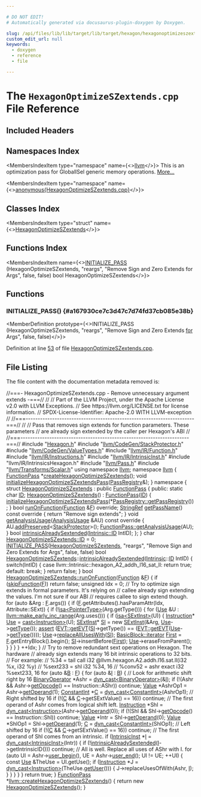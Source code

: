 ```yaml
---

# DO NOT EDIT!
# Automatically generated via docusaurus-plugin-doxygen by Doxygen.

slug: /api/files/lib/lib/target/lib/target/hexagon/hexagonoptimizeszextends-cpp
custom_edit_url: null
keywords:
  - doxygen
  - reference
  - file

---
```





# The `HexagonOptimizeSZextends.cpp` File Reference

<DoxygenPage pluginConfig={pluginConfig}>



## Included Headers

<IncludesList>
<IncludesListItem
  filePath="Hexagon.h"
  permalink="/docs/api/files/lib/lib/target/lib/target/hexagon/hexagon-h"
  isLocal="true" />
<IncludesListItem
  filePath="llvm/CodeGen/StackProtector.h"
  permalink="/docs/api/files/include/include/llvm/include/llvm/codegen/stackprotector-h"
  isLocal="true" />
<IncludesListItem
  filePath="llvm/CodeGen/ValueTypes.h"
  permalink="/docs/api/files/include/include/llvm/include/llvm/codegen/valuetypes-h"
  isLocal="true" />
<IncludesListItem
  filePath="llvm/IR/Function.h"
  permalink="/docs/api/files/include/include/llvm/include/llvm/ir/function-h"
  isLocal="true" />
<IncludesListItem
  filePath="llvm/IR/Instructions.h"
  permalink="/docs/api/files/include/include/llvm/include/llvm/ir/instructions-h"
  isLocal="true" />
<IncludesListItem
  filePath="llvm/IR/IntrinsicInst.h"
  permalink="/docs/api/files/include/include/llvm/include/llvm/ir/intrinsicinst-h"
  isLocal="true" />
<IncludesListItem
  filePath="llvm/IR/IntrinsicsHexagon.h"
  permalink=""
  isLocal="true" />
<IncludesListItem
  filePath="llvm/Pass.h"
  permalink="/docs/api/files/include/include/llvm/pass-h"
  isLocal="true" />
<IncludesListItem
  filePath="llvm/Transforms/Scalar.h"
  permalink="/docs/api/files/include/include/llvm/include/llvm/transforms/scalar-h"
  isLocal="true" />
</IncludesList>

## Namespaces Index

<MembersIndex>

<MembersIndexItem
  type="namespace"
  name={<><a href="/docs/api/namespaces/llvm">llvm</a></>}>
This is an optimization pass for GlobalISel generic memory operations. <a href="/docs/api/namespaces/llvm/#details">More...</a>
</MembersIndexItem>

<MembersIndexItem
  type="namespace"
  name={<><a href="/docs/api/namespaces/anonymous-hexagonoptimizeszextends-cpp-">anonymous&#123;HexagonOptimizeSZextends.cpp&#125;</a></>}>
</MembersIndexItem>

</MembersIndex>

## Classes Index

<MembersIndex>

<MembersIndexItem
  type="struct"
  name={<><a href="/docs/api/structs/anonymous-namespace-hexagonoptimizeszextends-cpp-/hexagonoptimizeszextends">HexagonOptimizeSZextends</a></>}>
</MembersIndexItem>

</MembersIndex>

## Functions Index

<MembersIndex>

<MembersIndexItem
  name={<><a href="#a167930ce7c3d47c7d74fd37cb085e38b">INITIALIZE&#95;PASS</a> (HexagonOptimizeSZextends, &quot;reargs&quot;, &quot;Remove Sign and Zero Extends for Args&quot;, false, false) bool HexagonOptimizeSZextends</>}>
</MembersIndexItem>

</MembersIndex>


<SectionDefinition>

## Functions

### INITIALIZE&#95;PASS() {#a167930ce7c3d47c7d74fd37cb085e38b}

<MemberDefinition
  prototype={<>INITIALIZE&#95;PASS (HexagonOptimizeSZextends, &quot;reargs&quot;, &quot;Remove Sign and Zero Extends <a href="/docs/api/files/lib/lib/target/lib/target/aarch64/aarch64expandpseudoinsts-cpp/#a4cfc8b177e8521a4b496ae2edff6244f">for</a> Args&quot;, false, false)</>}>

Definition at line <a href="#l00053">53</a> of file <a href="/docs/api/files/lib/lib/target/lib/target/hexagon/hexagonoptimizeszextends-cpp">HexagonOptimizeSZextends.cpp</a>.
</MemberDefinition>

</SectionDefinition>

## File Listing

The file content with the documentation metadata removed is:

<ProgramListing>

<Link id="l00001" /><CodeLine lineNumber="1"><Highlight kind="comment">//===- HexagonOptimizeSZextends.cpp - Remove unnecessary argument extends -===//</Highlight><Highlight kind="normal"></Highlight></CodeLine>
<Link id="l00002" /><CodeLine lineNumber="2"><Highlight kind="normal"></Highlight><Highlight kind="comment">//</Highlight><Highlight kind="normal"></Highlight></CodeLine>
<Link id="l00003" /><CodeLine lineNumber="3"><Highlight kind="normal"></Highlight><Highlight kind="comment">// Part of the LLVM Project, under the Apache License v2.0 with LLVM Exceptions.</Highlight><Highlight kind="normal"></Highlight></CodeLine>
<Link id="l00004" /><CodeLine lineNumber="4"><Highlight kind="normal"></Highlight><Highlight kind="comment">// See https://llvm.org/LICENSE.txt for license information.</Highlight><Highlight kind="normal"></Highlight></CodeLine>
<Link id="l00005" /><CodeLine lineNumber="5"><Highlight kind="normal"></Highlight><Highlight kind="comment">// SPDX-License-Identifier: Apache-2.0 WITH LLVM-exception</Highlight><Highlight kind="normal"></Highlight></CodeLine>
<Link id="l00006" /><CodeLine lineNumber="6"><Highlight kind="normal"></Highlight><Highlight kind="comment">//</Highlight><Highlight kind="normal"></Highlight></CodeLine>
<Link id="l00007" /><CodeLine lineNumber="7"><Highlight kind="normal"></Highlight><Highlight kind="comment">//===----------------------------------------------------------------------===//</Highlight><Highlight kind="normal"></Highlight></CodeLine>
<Link id="l00008" /><CodeLine lineNumber="8"><Highlight kind="normal"></Highlight><Highlight kind="comment">//</Highlight><Highlight kind="normal"></Highlight></CodeLine>
<Link id="l00009" /><CodeLine lineNumber="9"><Highlight kind="normal"></Highlight><Highlight kind="comment">// Pass that removes sign extends for function parameters. These parameters</Highlight><Highlight kind="normal"></Highlight></CodeLine>
<Link id="l00010" /><CodeLine lineNumber="10"><Highlight kind="normal"></Highlight><Highlight kind="comment">// are already sign extended by the caller per Hexagon&#39;s ABI</Highlight><Highlight kind="normal"></Highlight></CodeLine>
<Link id="l00011" /><CodeLine lineNumber="11"><Highlight kind="normal"></Highlight><Highlight kind="comment">//</Highlight><Highlight kind="normal"></Highlight></CodeLine>
<Link id="l00012" /><CodeLine lineNumber="12"><Highlight kind="normal"></Highlight><Highlight kind="comment">//===----------------------------------------------------------------------===//</Highlight><Highlight kind="normal"></Highlight></CodeLine>
<Link id="l00013" /><CodeLine lineNumber="13"><Highlight kind="normal"></Highlight></CodeLine>
<Link id="l00014" /><CodeLine lineNumber="14"><Highlight kind="normal"></Highlight><Highlight kind="preprocessor">#include &quot;<a href="/docs/api/files/lib/lib/target/lib/target/hexagon/hexagon-h">Hexagon.h</a>&quot;</Highlight><Highlight kind="normal"></Highlight></CodeLine>
<Link id="l00015" /><CodeLine lineNumber="15"><Highlight kind="normal"></Highlight><Highlight kind="preprocessor">#include &quot;<a href="/docs/api/files/include/include/llvm/include/llvm/codegen/stackprotector-h">llvm/CodeGen/StackProtector.h</a>&quot;</Highlight><Highlight kind="normal"></Highlight></CodeLine>
<Link id="l00016" /><CodeLine lineNumber="16"><Highlight kind="normal"></Highlight><Highlight kind="preprocessor">#include &quot;<a href="/docs/api/files/include/include/llvm/include/llvm/codegen/valuetypes-h">llvm/CodeGen/ValueTypes.h</a>&quot;</Highlight><Highlight kind="normal"></Highlight></CodeLine>
<Link id="l00017" /><CodeLine lineNumber="17"><Highlight kind="normal"></Highlight><Highlight kind="preprocessor">#include &quot;<a href="/docs/api/files/include/include/llvm/include/llvm/ir/function-h">llvm/IR/Function.h</a>&quot;</Highlight><Highlight kind="normal"></Highlight></CodeLine>
<Link id="l00018" /><CodeLine lineNumber="18"><Highlight kind="normal"></Highlight><Highlight kind="preprocessor">#include &quot;<a href="/docs/api/files/include/include/llvm/include/llvm/ir/instructions-h">llvm/IR/Instructions.h</a>&quot;</Highlight><Highlight kind="normal"></Highlight></CodeLine>
<Link id="l00019" /><CodeLine lineNumber="19"><Highlight kind="normal"></Highlight><Highlight kind="preprocessor">#include &quot;<a href="/docs/api/files/include/include/llvm/include/llvm/ir/intrinsicinst-h">llvm/IR/IntrinsicInst.h</a>&quot;</Highlight><Highlight kind="normal"></Highlight></CodeLine>
<Link id="l00020" /><CodeLine lineNumber="20"><Highlight kind="normal"></Highlight><Highlight kind="preprocessor">#include &quot;llvm/IR/IntrinsicsHexagon.h&quot;</Highlight><Highlight kind="normal"></Highlight></CodeLine>
<Link id="l00021" /><CodeLine lineNumber="21"><Highlight kind="normal"></Highlight><Highlight kind="preprocessor">#include &quot;<a href="/docs/api/files/include/include/llvm/pass-h">llvm/Pass.h</a>&quot;</Highlight><Highlight kind="normal"></Highlight></CodeLine>
<Link id="l00022" /><CodeLine lineNumber="22"><Highlight kind="normal"></Highlight><Highlight kind="preprocessor">#include &quot;<a href="/docs/api/files/include/include/llvm/include/llvm/transforms/scalar-h">llvm/Transforms/Scalar.h</a>&quot;</Highlight><Highlight kind="normal"></Highlight></CodeLine>
<Link id="l00023" /><CodeLine lineNumber="23"><Highlight kind="normal"></Highlight></CodeLine>
<Link id="l00024" /><CodeLine lineNumber="24"><Highlight kind="normal"></Highlight><Highlight kind="keyword">using namespace </Highlight><Highlight kind="normal"><a href="/docs/api/namespaces/llvm">llvm</a>;</Highlight></CodeLine>
<Link id="l00025" /><CodeLine lineNumber="25"><Highlight kind="normal"></Highlight></CodeLine>
<Link id="l00026" /><CodeLine lineNumber="26"><Highlight kind="normal"></Highlight><Highlight kind="keyword">namespace </Highlight><Highlight kind="normal"><a href="/docs/api/namespaces/llvm">llvm</a> &#123;</Highlight></CodeLine>
<Link id="l00027" /><CodeLine lineNumber="27"><Highlight kind="normal">  <a href="/docs/api/classes/llvm/functionpass">FunctionPass</a> &#42;<a href="/docs/api/namespaces/llvm/#a95ccc7d28203cf01d4d759aabf88ef07">createHexagonOptimizeSZextends</a>();</Highlight></CodeLine>
<Link id="l00028" /><CodeLine lineNumber="28" lineLink="/docs/api/namespaces/llvm/#acedf50e409df63d97d23664c5b380d25"><Highlight kind="normal">  </Highlight><Highlight kind="keywordtype">void</Highlight><Highlight kind="normal"> <a href="/docs/api/namespaces/llvm/#acedf50e409df63d97d23664c5b380d25">initializeHexagonOptimizeSZextendsPass</a>(<a href="/docs/api/classes/llvm/passregistry">PassRegistry</a>&amp;);</Highlight></CodeLine>
<Link id="l00029" /><CodeLine lineNumber="29"><Highlight kind="normal">&#125;</Highlight></CodeLine>
<Link id="l00030" /><CodeLine lineNumber="30"><Highlight kind="normal"></Highlight></CodeLine>
<Link id="l00031" /><CodeLine lineNumber="31" lineLink="/docs/api/namespaces/anonymous-hexagonoptimizeszextends-cpp-"><Highlight kind="normal"></Highlight><Highlight kind="keyword">namespace </Highlight><Highlight kind="normal">&#123;</Highlight></CodeLine>
<Link id="l00032" /><CodeLine lineNumber="32" lineLink="/docs/api/structs/anonymous-namespace-hexagonoptimizeszextends-cpp-/hexagonoptimizeszextends"><Highlight kind="normal">  </Highlight><Highlight kind="keyword">struct </Highlight><Highlight kind="normal"><a href="/docs/api/structs/anonymous-namespace-hexagonoptimizeszextends-cpp-/hexagonoptimizeszextends/#aba37b39bbd2fb8453250fe0d501edd9a">HexagonOptimizeSZextends</a> : </Highlight><Highlight kind="keyword">public</Highlight><Highlight kind="normal"> <a href="/docs/api/classes/llvm/functionpass/#a7691d83e3561f781cae4ce4a01bdfa93">FunctionPass</a> &#123;</Highlight></CodeLine>
<Link id="l00033" /><CodeLine lineNumber="33"><Highlight kind="normal">  </Highlight><Highlight kind="keyword">public</Highlight><Highlight kind="normal">:</Highlight></CodeLine>
<Link id="l00034" /><CodeLine lineNumber="34" lineLink="/docs/api/structs/anonymous-namespace-hexagonoptimizeszextends-cpp-/hexagonoptimizeszextends/#ab24e4a874449e74eb9eb41aa66d6f616"><Highlight kind="normal">    </Highlight><Highlight kind="keyword">static</Highlight><Highlight kind="normal"> </Highlight><Highlight kind="keywordtype">char</Highlight><Highlight kind="normal"> <a href="/docs/api/structs/anonymous-namespace-hexagonoptimizeszextends-cpp-/hexagonoptimizeszextends/#ab24e4a874449e74eb9eb41aa66d6f616">ID</a>;</Highlight></CodeLine>
<Link id="l00035" /><CodeLine lineNumber="35" lineLink="/docs/api/structs/anonymous-namespace-hexagonoptimizeszextends-cpp-/hexagonoptimizeszextends/#aba37b39bbd2fb8453250fe0d501edd9a"><Highlight kind="normal">    <a href="/docs/api/structs/anonymous-namespace-hexagonoptimizeszextends-cpp-/hexagonoptimizeszextends/#aba37b39bbd2fb8453250fe0d501edd9a">HexagonOptimizeSZextends</a>() : <a href="/docs/api/classes/llvm/functionpass/#a7691d83e3561f781cae4ce4a01bdfa93">FunctionPass</a>(<a href="/docs/api/structs/anonymous-namespace-hexagonoptimizeszextends-cpp-/hexagonoptimizeszextends/#ab24e4a874449e74eb9eb41aa66d6f616">ID</a>) &#123;</Highlight></CodeLine>
<Link id="l00036" /><CodeLine lineNumber="36"><Highlight kind="normal">      <a href="/docs/api/namespaces/llvm/#acedf50e409df63d97d23664c5b380d25">initializeHexagonOptimizeSZextendsPass</a>(&#42;<a href="/docs/api/classes/llvm/passregistry/#a05a729900b76c89e808c6c3094921b2f">PassRegistry::getPassRegistry</a>());</Highlight></CodeLine>
<Link id="l00037" /><CodeLine lineNumber="37"><Highlight kind="normal">    &#125;</Highlight></CodeLine>
<Link id="l00038" /><CodeLine lineNumber="38"><Highlight kind="normal">    </Highlight><Highlight kind="keywordtype">bool</Highlight><Highlight kind="normal"> <a href="/docs/api/files/lib/lib/transforms/lib/transforms/utils/entryexitinstrumenter-cpp/#a3985f1f39349428d17f0d2b81ebc6349">runOnFunction</a>(<a href="/docs/api/classes/llvm/function">Function</a> &amp;<a href="/docs/api/files/lib/lib/support/md5-cpp/#a96d73bbd7af15cb1fc38c3f4a3bd82e9">F</a>) </Highlight><Highlight kind="keyword">override</Highlight><Highlight kind="normal">;</Highlight></CodeLine>
<Link id="l00039" /><CodeLine lineNumber="39"><Highlight kind="normal"></Highlight></CodeLine>
<Link id="l00040" /><CodeLine lineNumber="40" lineLink="/docs/api/structs/anonymous-namespace-hexagonoptimizeszextends-cpp-/hexagonoptimizeszextends/#a2d7929485268874797115f8315199a9d"><Highlight kind="normal">    <a href="/docs/api/classes/llvm/stringref">StringRef</a> <a href="/docs/api/structs/anonymous-namespace-hexagonoptimizeszextends-cpp-/hexagonoptimizeszextends/#a2d7929485268874797115f8315199a9d">getPassName</a>()</Highlight><Highlight kind="keyword"> const override </Highlight><Highlight kind="normal">&#123; </Highlight><Highlight kind="keywordflow">return</Highlight><Highlight kind="normal"> </Highlight><Highlight kind="stringliteral">&quot;Remove sign extends&quot;</Highlight><Highlight kind="normal">; &#125;</Highlight></CodeLine>
<Link id="l00041" /><CodeLine lineNumber="41"><Highlight kind="normal"></Highlight></CodeLine>
<Link id="l00042" /><CodeLine lineNumber="42" lineLink="/docs/api/structs/anonymous-namespace-hexagonoptimizeszextends-cpp-/hexagonoptimizeszextends/#a1d4b281de1bd93793ccd793ca400e664"><Highlight kind="normal">    </Highlight><Highlight kind="keywordtype">void</Highlight><Highlight kind="normal"> <a href="/docs/api/structs/anonymous-namespace-hexagonoptimizeszextends-cpp-/hexagonoptimizeszextends/#a1d4b281de1bd93793ccd793ca400e664">getAnalysisUsage</a>(<a href="/docs/api/classes/llvm/analysisusage">AnalysisUsage</a> &amp;AU)</Highlight><Highlight kind="keyword"> const override </Highlight><Highlight kind="normal">&#123;</Highlight></CodeLine>
<Link id="l00043" /><CodeLine lineNumber="43"><Highlight kind="normal">      AU.<a href="/docs/api/classes/llvm/analysisusage/#ae9356b720f6fbab112d809738dcc4f2a">addPreserved</a>&lt;<a href="/docs/api/classes/llvm/stackprotector">StackProtector</a>&gt;();</Highlight></CodeLine>
<Link id="l00044" /><CodeLine lineNumber="44"><Highlight kind="normal">      <a href="/docs/api/classes/llvm/pass/#a6590d0486104165ca40c7df0707f7b9e">FunctionPass::getAnalysisUsage</a>(AU);</Highlight></CodeLine>
<Link id="l00045" /><CodeLine lineNumber="45"><Highlight kind="normal">    &#125;</Highlight></CodeLine>
<Link id="l00046" /><CodeLine lineNumber="46"><Highlight kind="normal"></Highlight></CodeLine>
<Link id="l00047" /><CodeLine lineNumber="47" lineLink="/docs/api/structs/anonymous-namespace-hexagonoptimizeszextends-cpp-/hexagonoptimizeszextends/#a1e2e59dbbae809a3bd838eb32c128e95"><Highlight kind="normal">    </Highlight><Highlight kind="keywordtype">bool</Highlight><Highlight kind="normal"> <a href="/docs/api/structs/anonymous-namespace-hexagonoptimizeszextends-cpp-/hexagonoptimizeszextends/#a1e2e59dbbae809a3bd838eb32c128e95">intrinsicAlreadySextended</a>(<a href="/docs/api/namespaces/llvm/intrinsic/#a80add6b3b1cdaec560907995127adc16">Intrinsic::ID</a> IntID);</Highlight></CodeLine>
<Link id="l00048" /><CodeLine lineNumber="48"><Highlight kind="normal">  &#125;;</Highlight></CodeLine>
<Link id="l00049" /><CodeLine lineNumber="49"><Highlight kind="normal">&#125;</Highlight></CodeLine>
<Link id="l00050" /><CodeLine lineNumber="50"><Highlight kind="normal"></Highlight></CodeLine>
<Link id="l00051" /><CodeLine lineNumber="51"><Highlight kind="normal"></Highlight><Highlight kind="keywordtype">char</Highlight><Highlight kind="normal"> <a href="/docs/api/structs/anonymous-namespace-hexagonoptimizeszextends-cpp-/hexagonoptimizeszextends/#ab24e4a874449e74eb9eb41aa66d6f616">HexagonOptimizeSZextends::ID</a> = 0;</Highlight></CodeLine>
<Link id="l00052" /><CodeLine lineNumber="52"><Highlight kind="normal"></Highlight></CodeLine>
<Link id="l00053" /><CodeLine lineNumber="53" lineLink="#a167930ce7c3d47c7d74fd37cb085e38b"><Highlight kind="normal"><a href="/docs/api/files/include/include/llvm/passsupport-h/#af807c9595d50b45c0008924c4679c85c">INITIALIZE&#95;PASS</a>(<a href="/docs/api/structs/anonymous-namespace-hexagonoptimizeszextends-cpp-/hexagonoptimizeszextends/#aba37b39bbd2fb8453250fe0d501edd9a">HexagonOptimizeSZextends</a>, </Highlight><Highlight kind="stringliteral">&quot;reargs&quot;</Highlight><Highlight kind="normal">,</Highlight></CodeLine>
<Link id="l00054" /><CodeLine lineNumber="54"><Highlight kind="normal">                </Highlight><Highlight kind="stringliteral">&quot;Remove Sign and Zero Extends for Args&quot;</Highlight><Highlight kind="normal">, </Highlight><Highlight kind="keyword">false</Highlight><Highlight kind="normal">, </Highlight><Highlight kind="keyword">false</Highlight><Highlight kind="normal">)</Highlight></CodeLine>
<Link id="l00055" /><CodeLine lineNumber="55"><Highlight kind="normal"></Highlight></CodeLine>
<Link id="l00056" /><CodeLine lineNumber="56"><Highlight kind="normal">bool <a href="/docs/api/structs/anonymous-namespace-hexagonoptimizeszextends-cpp-/hexagonoptimizeszextends/#aba37b39bbd2fb8453250fe0d501edd9a">HexagonOptimizeSZextends</a>::<a href="/docs/api/structs/anonymous-namespace-hexagonoptimizeszextends-cpp-/hexagonoptimizeszextends/#a1e2e59dbbae809a3bd838eb32c128e95">intrinsicAlreadySextended</a>(<a href="/docs/api/namespaces/llvm/intrinsic">Intrinsic</a>::<a href="/docs/api/namespaces/llvm/callingconv/#abdf8cf606905c10634e831390981b0ed">ID</a> IntID) &#123;</Highlight></CodeLine>
<Link id="l00057" /><CodeLine lineNumber="57"><Highlight kind="normal">  </Highlight><Highlight kind="keywordflow">switch</Highlight><Highlight kind="normal">(IntID) &#123;</Highlight></CodeLine>
<Link id="l00058" /><CodeLine lineNumber="58"><Highlight kind="normal">    </Highlight><Highlight kind="keywordflow">case</Highlight><Highlight kind="normal"> llvm::Intrinsic::hexagon&#95;A2&#95;addh&#95;l16&#95;sat&#95;ll:</Highlight></CodeLine>
<Link id="l00059" /><CodeLine lineNumber="59"><Highlight kind="normal">      </Highlight><Highlight kind="keywordflow">return</Highlight><Highlight kind="normal"> </Highlight><Highlight kind="keyword">true</Highlight><Highlight kind="normal">;</Highlight></CodeLine>
<Link id="l00060" /><CodeLine lineNumber="60"><Highlight kind="normal">    </Highlight><Highlight kind="keywordflow">default</Highlight><Highlight kind="normal">:</Highlight></CodeLine>
<Link id="l00061" /><CodeLine lineNumber="61"><Highlight kind="normal">      </Highlight><Highlight kind="keywordflow">break</Highlight><Highlight kind="normal">;</Highlight></CodeLine>
<Link id="l00062" /><CodeLine lineNumber="62"><Highlight kind="normal">  &#125;</Highlight></CodeLine>
<Link id="l00063" /><CodeLine lineNumber="63"><Highlight kind="normal">  </Highlight><Highlight kind="keywordflow">return</Highlight><Highlight kind="normal"> </Highlight><Highlight kind="keyword">false</Highlight><Highlight kind="normal">;</Highlight></CodeLine>
<Link id="l00064" /><CodeLine lineNumber="64"><Highlight kind="normal">&#125;</Highlight></CodeLine>
<Link id="l00065" /><CodeLine lineNumber="65"><Highlight kind="normal"></Highlight></CodeLine>
<Link id="l00066" /><CodeLine lineNumber="66" lineLink="/docs/api/structs/anonymous-namespace-hexagonoptimizeszextends-cpp-/hexagonoptimizeszextends/#a4240fc0963676b19a8cbf8448a599700"><Highlight kind="normal"></Highlight><Highlight kind="keywordtype">bool</Highlight><Highlight kind="normal"> <a href="/docs/api/structs/anonymous-namespace-hexagonoptimizeszextends-cpp-/hexagonoptimizeszextends/#a4240fc0963676b19a8cbf8448a599700">HexagonOptimizeSZextends::runOnFunction</a>(<a href="/docs/api/classes/llvm/function">Function</a> &amp;<a href="/docs/api/files/lib/lib/support/md5-cpp/#a96d73bbd7af15cb1fc38c3f4a3bd82e9">F</a>) &#123;</Highlight></CodeLine>
<Link id="l00067" /><CodeLine lineNumber="67"><Highlight kind="normal">  </Highlight><Highlight kind="keywordflow">if</Highlight><Highlight kind="normal"> (<a href="/docs/api/classes/llvm/functionpass/#af9f5f511d75e16f09a5520cb9444cfa8">skipFunction</a>(<a href="/docs/api/files/lib/lib/support/md5-cpp/#a96d73bbd7af15cb1fc38c3f4a3bd82e9">F</a>))</Highlight></CodeLine>
<Link id="l00068" /><CodeLine lineNumber="68"><Highlight kind="normal">    </Highlight><Highlight kind="keywordflow">return</Highlight><Highlight kind="normal"> </Highlight><Highlight kind="keyword">false</Highlight><Highlight kind="normal">;</Highlight></CodeLine>
<Link id="l00069" /><CodeLine lineNumber="69"><Highlight kind="normal"></Highlight></CodeLine>
<Link id="l00070" /><CodeLine lineNumber="70"><Highlight kind="normal">  </Highlight><Highlight kind="keywordtype">unsigned</Highlight><Highlight kind="normal"> Idx = 0;</Highlight></CodeLine>
<Link id="l00071" /><CodeLine lineNumber="71"><Highlight kind="normal">  </Highlight><Highlight kind="comment">// Try to optimize sign extends in formal parameters. It&#39;s relying on</Highlight><Highlight kind="normal"></Highlight></CodeLine>
<Link id="l00072" /><CodeLine lineNumber="72"><Highlight kind="normal">  </Highlight><Highlight kind="comment">// callee already sign extending the values. I&#39;m not sure if our ABI</Highlight><Highlight kind="normal"></Highlight></CodeLine>
<Link id="l00073" /><CodeLine lineNumber="73"><Highlight kind="normal">  </Highlight><Highlight kind="comment">// requires callee to sign extend though.</Highlight><Highlight kind="normal"></Highlight></CodeLine>
<Link id="l00074" /><CodeLine lineNumber="74"><Highlight kind="normal">  </Highlight><Highlight kind="keywordflow">for</Highlight><Highlight kind="normal"> (</Highlight><Highlight kind="keyword">auto</Highlight><Highlight kind="normal"> &amp;Arg : <a href="/docs/api/files/lib/lib/support/md5-cpp/#a96d73bbd7af15cb1fc38c3f4a3bd82e9">F</a>.args()) &#123;</Highlight></CodeLine>
<Link id="l00075" /><CodeLine lineNumber="75"><Highlight kind="normal">    </Highlight><Highlight kind="keywordflow">if</Highlight><Highlight kind="normal"> (<a href="/docs/api/files/lib/lib/support/md5-cpp/#a96d73bbd7af15cb1fc38c3f4a3bd82e9">F</a>.getAttributes().hasParamAttr(Idx, Attribute::SExt)) &#123;</Highlight></CodeLine>
<Link id="l00076" /><CodeLine lineNumber="76"><Highlight kind="normal">      </Highlight><Highlight kind="keywordflow">if</Highlight><Highlight kind="normal"> (!<a href="/docs/api/namespaces/llvm/#a92ca992e52dddc420f4b069cae06dfbe">isa&lt;PointerType&gt;</a>(Arg.getType())) &#123;</Highlight></CodeLine>
<Link id="l00077" /><CodeLine lineNumber="77"><Highlight kind="normal">        </Highlight><Highlight kind="keywordflow">for</Highlight><Highlight kind="normal"> (<a href="/docs/api/classes/llvm/use">Use</a> &amp;U : <a href="/docs/api/namespaces/llvm/#a3d2cdc4a0db233678e7141c9d6ea3419">llvm::make&#95;early&#95;inc&#95;range</a>(Arg.uses())) &#123;</Highlight></CodeLine>
<Link id="l00078" /><CodeLine lineNumber="78"><Highlight kind="normal">          </Highlight><Highlight kind="keywordflow">if</Highlight><Highlight kind="normal"> (<a href="/docs/api/namespaces/llvm/#a92ca992e52dddc420f4b069cae06dfbe">isa&lt;SExtInst&gt;</a>(U)) &#123;</Highlight></CodeLine>
<Link id="l00079" /><CodeLine lineNumber="79"><Highlight kind="normal">            <a href="/docs/api/classes/llvm/instruction">Instruction</a>&#42; <a href="/docs/api/classes/llvm/use">Use</a> = <a href="/docs/api/namespaces/llvm/#ac4fc845f5ed92de63cd4474f128f5fc5">cast&lt;Instruction&gt;</a>(U);</Highlight></CodeLine>
<Link id="l00080" /><CodeLine lineNumber="80"><Highlight kind="normal">            <a href="/docs/api/classes/llvm/sextinst">SExtInst</a>&#42; <a href="/docs/api/namespaces/llvm/si">SI</a> = </Highlight><Highlight kind="keyword">new</Highlight><Highlight kind="normal"> <a href="/docs/api/classes/llvm/sextinst">SExtInst</a>(&amp;Arg, <a href="/docs/api/classes/llvm/use">Use</a>-&gt;<a href="/docs/api/classes/llvm/value/#a0344a49526443edf90cc0aef3abd3337">getType</a>());</Highlight></CodeLine>
<Link id="l00081" /><CodeLine lineNumber="81"><Highlight kind="normal">            <a href="/docs/api/files/lib/lib/target/lib/target/amdgpu/silowercontrolflow-cpp/#a4868c5d81c5ccc98c47aeab6244346a0">assert</a> (<a href="/docs/api/structs/llvm/evt/#a5db8faf73cf29bcefdb3bdfadf3dc2c1">EVT::getEVT</a>(<a href="/docs/api/namespaces/llvm/si">SI</a>-&gt;getType()) ==</Highlight></CodeLine>
<Link id="l00082" /><CodeLine lineNumber="82"><Highlight kind="normal">                    (<a href="/docs/api/structs/llvm/evt/#a5db8faf73cf29bcefdb3bdfadf3dc2c1">EVT::getEVT</a>(<a href="/docs/api/classes/llvm/use">Use</a>-&gt;<a href="/docs/api/classes/llvm/value/#a0344a49526443edf90cc0aef3abd3337">getType</a>())));</Highlight></CodeLine>
<Link id="l00083" /><CodeLine lineNumber="83"><Highlight kind="normal">            <a href="/docs/api/classes/llvm/use">Use</a>-&gt;<a href="/docs/api/classes/llvm/value/#a3ab5fc45117b450e8bb04e564cb6e5f2">replaceAllUsesWith</a>(<a href="/docs/api/namespaces/llvm/si">SI</a>);</Highlight></CodeLine>
<Link id="l00084" /><CodeLine lineNumber="84"><Highlight kind="normal">            <a href="/docs/api/classes/llvm/basicblock/#a98c0a84a5dfa8bce341c829709f171e5">BasicBlock::iterator</a> <a href="/docs/api/namespaces/llvm/#a9eb4f5b98b70ee4fab9614ed58282c1fa7fb55ed0b7a30342ba6da306428cae04">First</a> = <a href="/docs/api/files/lib/lib/support/md5-cpp/#a96d73bbd7af15cb1fc38c3f4a3bd82e9">F</a>.getEntryBlock().begin();</Highlight></CodeLine>
<Link id="l00085" /><CodeLine lineNumber="85"><Highlight kind="normal">            <a href="/docs/api/namespaces/llvm/si">SI</a>-&gt;insertBefore(<a href="/docs/api/namespaces/llvm/#a9eb4f5b98b70ee4fab9614ed58282c1fa7fb55ed0b7a30342ba6da306428cae04">First</a>);</Highlight></CodeLine>
<Link id="l00086" /><CodeLine lineNumber="86"><Highlight kind="normal">            <a href="/docs/api/classes/llvm/use">Use</a>-&gt;eraseFromParent();</Highlight></CodeLine>
<Link id="l00087" /><CodeLine lineNumber="87"><Highlight kind="normal">          &#125;</Highlight></CodeLine>
<Link id="l00088" /><CodeLine lineNumber="88"><Highlight kind="normal">        &#125;</Highlight></CodeLine>
<Link id="l00089" /><CodeLine lineNumber="89"><Highlight kind="normal">      &#125;</Highlight></CodeLine>
<Link id="l00090" /><CodeLine lineNumber="90"><Highlight kind="normal">    &#125;</Highlight></CodeLine>
<Link id="l00091" /><CodeLine lineNumber="91"><Highlight kind="normal">    ++Idx;</Highlight></CodeLine>
<Link id="l00092" /><CodeLine lineNumber="92"><Highlight kind="normal">  &#125;</Highlight></CodeLine>
<Link id="l00093" /><CodeLine lineNumber="93"><Highlight kind="normal"></Highlight></CodeLine>
<Link id="l00094" /><CodeLine lineNumber="94"><Highlight kind="normal">  </Highlight><Highlight kind="comment">// Try to remove redundant sext operations on Hexagon. The hardware</Highlight><Highlight kind="normal"></Highlight></CodeLine>
<Link id="l00095" /><CodeLine lineNumber="95"><Highlight kind="normal">  </Highlight><Highlight kind="comment">// already sign extends many 16 bit intrinsic operations to 32 bits.</Highlight><Highlight kind="normal"></Highlight></CodeLine>
<Link id="l00096" /><CodeLine lineNumber="96"><Highlight kind="normal">  </Highlight><Highlight kind="comment">// For example:</Highlight><Highlight kind="normal"></Highlight></CodeLine>
<Link id="l00097" /><CodeLine lineNumber="97"><Highlight kind="normal">  </Highlight><Highlight kind="comment">// %34 = tail call i32 @llvm.hexagon.A2.addh.l16.sat.ll(i32 %x, i32 %y)</Highlight><Highlight kind="normal"></Highlight></CodeLine>
<Link id="l00098" /><CodeLine lineNumber="98"><Highlight kind="normal">  </Highlight><Highlight kind="comment">// %sext233 = shl i32 %34, 16</Highlight><Highlight kind="normal"></Highlight></CodeLine>
<Link id="l00099" /><CodeLine lineNumber="99"><Highlight kind="normal">  </Highlight><Highlight kind="comment">// %conv52 = ashr exact i32 %sext233, 16</Highlight><Highlight kind="normal"></Highlight></CodeLine>
<Link id="l00100" /><CodeLine lineNumber="100"><Highlight kind="normal">  </Highlight><Highlight kind="keywordflow">for</Highlight><Highlight kind="normal"> (</Highlight><Highlight kind="keyword">auto</Highlight><Highlight kind="normal"> &amp;<a href="/docs/api/files/lib/lib/ir/builtingcs-cpp/#ae76959fe811ba090de4cba69ac00f1da">B</a> : <a href="/docs/api/files/lib/lib/support/md5-cpp/#a96d73bbd7af15cb1fc38c3f4a3bd82e9">F</a>) &#123;</Highlight></CodeLine>
<Link id="l00101" /><CodeLine lineNumber="101"><Highlight kind="normal">    </Highlight><Highlight kind="keywordflow">for</Highlight><Highlight kind="normal"> (</Highlight><Highlight kind="keyword">auto</Highlight><Highlight kind="normal"> &amp;<a href="/docs/api/files/lib/lib/support/md5-cpp/#ac0eafdc9ee161b71e7af98af736952fd">I</a> : <a href="/docs/api/files/lib/lib/ir/builtingcs-cpp/#ae76959fe811ba090de4cba69ac00f1da">B</a>) &#123;</Highlight></CodeLine>
<Link id="l00102" /><CodeLine lineNumber="102"><Highlight kind="normal">      </Highlight><Highlight kind="comment">// Look for arithmetic shift right by 16</Highlight><Highlight kind="normal"></Highlight></CodeLine>
<Link id="l00103" /><CodeLine lineNumber="103"><Highlight kind="normal">      <a href="/docs/api/classes/llvm/binaryoperator">BinaryOperator</a> &#42;Ashr = <a href="/docs/api/namespaces/llvm/#a22eeee01734061ac1b31ccd994c49eef">dyn&#95;cast&lt;BinaryOperator&gt;</a>(&amp;<a href="/docs/api/files/lib/lib/support/md5-cpp/#ac0eafdc9ee161b71e7af98af736952fd">I</a>);</Highlight></CodeLine>
<Link id="l00104" /><CodeLine lineNumber="104"><Highlight kind="normal">      </Highlight><Highlight kind="keywordflow">if</Highlight><Highlight kind="normal"> (!(Ashr &amp;&amp; Ashr-&gt;<a href="/docs/api/classes/llvm/binaryoperator/#a31bf07f3f61525486633bc1d0bbaf029">getOpcode</a>() == Instruction::AShr))</Highlight></CodeLine>
<Link id="l00105" /><CodeLine lineNumber="105"><Highlight kind="normal">        </Highlight><Highlight kind="keywordflow">continue</Highlight><Highlight kind="normal">;</Highlight></CodeLine>
<Link id="l00106" /><CodeLine lineNumber="106"><Highlight kind="normal">      <a href="/docs/api/classes/llvm/value">Value</a> &#42;AshrOp1 = Ashr-&gt;<a href="/docs/api/classes/llvm/user/#aa0a2cb1582d1cec317bd205085469ca1">getOperand</a>(1);</Highlight></CodeLine>
<Link id="l00107" /><CodeLine lineNumber="107"><Highlight kind="normal">      <a href="/docs/api/classes/llvm/constantint">ConstantInt</a> &#42;<a href="/docs/api/namespaces/llvm/callingconv/#ac6aa1387c4375260e2468eb5a77fdb4cafd841a49aec1539bc88abc8ff9e170fb">C</a> = <a href="/docs/api/namespaces/llvm/#a22eeee01734061ac1b31ccd994c49eef">dyn&#95;cast&lt;ConstantInt&gt;</a>(AshrOp1);</Highlight></CodeLine>
<Link id="l00108" /><CodeLine lineNumber="108"><Highlight kind="normal">      </Highlight><Highlight kind="comment">// Right shifted by 16</Highlight><Highlight kind="normal"></Highlight></CodeLine>
<Link id="l00109" /><CodeLine lineNumber="109"><Highlight kind="normal">      </Highlight><Highlight kind="keywordflow">if</Highlight><Highlight kind="normal"> (!(<a href="/docs/api/namespaces/llvm/callingconv/#ac6aa1387c4375260e2468eb5a77fdb4cafd841a49aec1539bc88abc8ff9e170fb">C</a> &amp;&amp; <a href="/docs/api/namespaces/llvm/callingconv/#ac6aa1387c4375260e2468eb5a77fdb4cafd841a49aec1539bc88abc8ff9e170fb">C</a>-&gt;getSExtValue() == 16))</Highlight></CodeLine>
<Link id="l00110" /><CodeLine lineNumber="110"><Highlight kind="normal">        </Highlight><Highlight kind="keywordflow">continue</Highlight><Highlight kind="normal">;</Highlight></CodeLine>
<Link id="l00111" /><CodeLine lineNumber="111"><Highlight kind="normal"></Highlight></CodeLine>
<Link id="l00112" /><CodeLine lineNumber="112"><Highlight kind="normal">      </Highlight><Highlight kind="comment">// The first operand of Ashr comes from logical shift left.</Highlight><Highlight kind="normal"></Highlight></CodeLine>
<Link id="l00113" /><CodeLine lineNumber="113"><Highlight kind="normal">      <a href="/docs/api/classes/llvm/instruction">Instruction</a> &#42;Shl = <a href="/docs/api/namespaces/llvm/#a22eeee01734061ac1b31ccd994c49eef">dyn&#95;cast&lt;Instruction&gt;</a>(Ashr-&gt;<a href="/docs/api/classes/llvm/user/#aa0a2cb1582d1cec317bd205085469ca1">getOperand</a>(0));</Highlight></CodeLine>
<Link id="l00114" /><CodeLine lineNumber="114"><Highlight kind="normal">      </Highlight><Highlight kind="keywordflow">if</Highlight><Highlight kind="normal"> (!(Shl &amp;&amp; Shl-&gt;<a href="/docs/api/classes/llvm/instruction/#ab4e05d690df389b8b1477c90387b575f">getOpcode</a>() == Instruction::Shl))</Highlight></CodeLine>
<Link id="l00115" /><CodeLine lineNumber="115"><Highlight kind="normal">        </Highlight><Highlight kind="keywordflow">continue</Highlight><Highlight kind="normal">;</Highlight></CodeLine>
<Link id="l00116" /><CodeLine lineNumber="116"><Highlight kind="normal">      <a href="/docs/api/classes/llvm/value">Value</a> &#42;Intr = Shl-&gt;<a href="/docs/api/classes/llvm/user/#aa0a2cb1582d1cec317bd205085469ca1">getOperand</a>(0);</Highlight></CodeLine>
<Link id="l00117" /><CodeLine lineNumber="117"><Highlight kind="normal">      <a href="/docs/api/classes/llvm/value">Value</a> &#42;ShlOp1 = Shl-&gt;<a href="/docs/api/classes/llvm/user/#aa0a2cb1582d1cec317bd205085469ca1">getOperand</a>(1);</Highlight></CodeLine>
<Link id="l00118" /><CodeLine lineNumber="118"><Highlight kind="normal">      <a href="/docs/api/namespaces/llvm/callingconv/#ac6aa1387c4375260e2468eb5a77fdb4cafd841a49aec1539bc88abc8ff9e170fb">C</a> = <a href="/docs/api/namespaces/llvm/#a22eeee01734061ac1b31ccd994c49eef">dyn&#95;cast&lt;ConstantInt&gt;</a>(ShlOp1);</Highlight></CodeLine>
<Link id="l00119" /><CodeLine lineNumber="119"><Highlight kind="normal">      </Highlight><Highlight kind="comment">// Left shifted by 16</Highlight><Highlight kind="normal"></Highlight></CodeLine>
<Link id="l00120" /><CodeLine lineNumber="120"><Highlight kind="normal">      </Highlight><Highlight kind="keywordflow">if</Highlight><Highlight kind="normal"> (!(<a href="/docs/api/namespaces/llvm/callingconv/#ac6aa1387c4375260e2468eb5a77fdb4cafd841a49aec1539bc88abc8ff9e170fb">C</a> &amp;&amp; <a href="/docs/api/namespaces/llvm/callingconv/#ac6aa1387c4375260e2468eb5a77fdb4cafd841a49aec1539bc88abc8ff9e170fb">C</a>-&gt;getSExtValue() == 16))</Highlight></CodeLine>
<Link id="l00121" /><CodeLine lineNumber="121"><Highlight kind="normal">        </Highlight><Highlight kind="keywordflow">continue</Highlight><Highlight kind="normal">;</Highlight></CodeLine>
<Link id="l00122" /><CodeLine lineNumber="122"><Highlight kind="normal"></Highlight></CodeLine>
<Link id="l00123" /><CodeLine lineNumber="123"><Highlight kind="normal">      </Highlight><Highlight kind="comment">// The first operand of Shl comes from an intrinsic.</Highlight><Highlight kind="normal"></Highlight></CodeLine>
<Link id="l00124" /><CodeLine lineNumber="124"><Highlight kind="normal">      </Highlight><Highlight kind="keywordflow">if</Highlight><Highlight kind="normal"> (<a href="/docs/api/classes/llvm/intrinsicinst">IntrinsicInst</a> &#42;<a href="/docs/api/files/lib/lib/support/md5-cpp/#ac0eafdc9ee161b71e7af98af736952fd">I</a> = <a href="/docs/api/namespaces/llvm/#a22eeee01734061ac1b31ccd994c49eef">dyn&#95;cast&lt;IntrinsicInst&gt;</a>(Intr)) &#123;</Highlight></CodeLine>
<Link id="l00125" /><CodeLine lineNumber="125"><Highlight kind="normal">        </Highlight><Highlight kind="keywordflow">if</Highlight><Highlight kind="normal"> (!<a href="/docs/api/structs/anonymous-namespace-hexagonoptimizeszextends-cpp-/hexagonoptimizeszextends/#a1e2e59dbbae809a3bd838eb32c128e95">intrinsicAlreadySextended</a>(<a href="/docs/api/files/lib/lib/support/md5-cpp/#ac0eafdc9ee161b71e7af98af736952fd">I</a>-&gt;getIntrinsicID()))</Highlight></CodeLine>
<Link id="l00126" /><CodeLine lineNumber="126"><Highlight kind="normal">          </Highlight><Highlight kind="keywordflow">continue</Highlight><Highlight kind="normal">;</Highlight></CodeLine>
<Link id="l00127" /><CodeLine lineNumber="127"><Highlight kind="normal">        </Highlight><Highlight kind="comment">// All is well. Replace all uses of AShr with I.</Highlight><Highlight kind="normal"></Highlight></CodeLine>
<Link id="l00128" /><CodeLine lineNumber="128"><Highlight kind="normal">        </Highlight><Highlight kind="keywordflow">for</Highlight><Highlight kind="normal"> (</Highlight><Highlight kind="keyword">auto</Highlight><Highlight kind="normal"> UI = Ashr-&gt;<a href="/docs/api/classes/llvm/value/#a158da2b6d3d938aaa15b6acd00150e2c">user&#95;begin</a>(), UE = Ashr-&gt;<a href="/docs/api/classes/llvm/value/#aa22118b2b3f206bfda2ffab4cda94d64">user&#95;end</a>();</Highlight></CodeLine>
<Link id="l00129" /><CodeLine lineNumber="129"><Highlight kind="normal">             UI != UE; ++UI) &#123;</Highlight></CodeLine>
<Link id="l00130" /><CodeLine lineNumber="130"><Highlight kind="normal">          </Highlight><Highlight kind="keyword">const</Highlight><Highlight kind="normal"> <a href="/docs/api/classes/llvm/use">Use</a> &amp;TheUse = UI.getUse();</Highlight></CodeLine>
<Link id="l00131" /><CodeLine lineNumber="131"><Highlight kind="normal">          </Highlight><Highlight kind="keywordflow">if</Highlight><Highlight kind="normal"> (<a href="/docs/api/classes/llvm/instruction">Instruction</a> &#42;J = <a href="/docs/api/namespaces/llvm/#a22eeee01734061ac1b31ccd994c49eef">dyn&#95;cast&lt;Instruction&gt;</a>(TheUse.<a href="/docs/api/classes/llvm/use/#a53a48d67682705c5f7f06ffc850fd622">getUser</a>())) &#123;</Highlight></CodeLine>
<Link id="l00132" /><CodeLine lineNumber="132"><Highlight kind="normal">            J-&gt;replaceUsesOfWith(Ashr, <a href="/docs/api/files/lib/lib/support/md5-cpp/#ac0eafdc9ee161b71e7af98af736952fd">I</a>);</Highlight></CodeLine>
<Link id="l00133" /><CodeLine lineNumber="133"><Highlight kind="normal">          &#125;</Highlight></CodeLine>
<Link id="l00134" /><CodeLine lineNumber="134"><Highlight kind="normal">        &#125;</Highlight></CodeLine>
<Link id="l00135" /><CodeLine lineNumber="135"><Highlight kind="normal">      &#125;</Highlight></CodeLine>
<Link id="l00136" /><CodeLine lineNumber="136"><Highlight kind="normal">    &#125;</Highlight></CodeLine>
<Link id="l00137" /><CodeLine lineNumber="137"><Highlight kind="normal">  &#125;</Highlight></CodeLine>
<Link id="l00138" /><CodeLine lineNumber="138"><Highlight kind="normal"></Highlight></CodeLine>
<Link id="l00139" /><CodeLine lineNumber="139"><Highlight kind="normal">  </Highlight><Highlight kind="keywordflow">return</Highlight><Highlight kind="normal"> </Highlight><Highlight kind="keyword">true</Highlight><Highlight kind="normal">;</Highlight></CodeLine>
<Link id="l00140" /><CodeLine lineNumber="140"><Highlight kind="normal">&#125;</Highlight></CodeLine>
<Link id="l00141" /><CodeLine lineNumber="141"><Highlight kind="normal"></Highlight></CodeLine>
<Link id="l00142" /><CodeLine lineNumber="142"><Highlight kind="normal"></Highlight></CodeLine>
<Link id="l00143" /><CodeLine lineNumber="143" lineLink="/docs/api/namespaces/llvm/#a95ccc7d28203cf01d4d759aabf88ef07"><Highlight kind="normal"><a href="/docs/api/classes/llvm/functionpass">FunctionPass</a> &#42;<a href="/docs/api/namespaces/llvm/#a95ccc7d28203cf01d4d759aabf88ef07">llvm::createHexagonOptimizeSZextends</a>() &#123;</Highlight></CodeLine>
<Link id="l00144" /><CodeLine lineNumber="144"><Highlight kind="normal">  </Highlight><Highlight kind="keywordflow">return</Highlight><Highlight kind="normal"> </Highlight><Highlight kind="keyword">new</Highlight><Highlight kind="normal"> <a href="/docs/api/structs/anonymous-namespace-hexagonoptimizeszextends-cpp-/hexagonoptimizeszextends/#aba37b39bbd2fb8453250fe0d501edd9a">HexagonOptimizeSZextends</a>();</Highlight></CodeLine>
<Link id="l00145" /><CodeLine lineNumber="145"><Highlight kind="normal">&#125;</Highlight></CodeLine>

</ProgramListing>


</DoxygenPage>
